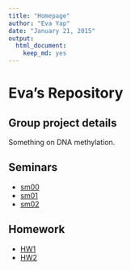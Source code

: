 ```yaml
---
title: "Homepage"
author: "Eva Yap"
date: "January 21, 2015"
output:
  html_document:
    keep_md: yes
---
```


Eva's Repository
=========================

Group project details
---------------------
Something on DNA methylation.  

Seminars
--------

- [sm00](https://github.com/STAT540-UBC/zz_yap-shyong-quin_STAT540_2015/testRepo/blob/master/seminars/sem0.md)
- [sm01](https://github.com/STAT540-UBC/zz_yap-shyong-quin_STAT540_2015/tree/master/seminar/sm01)
- [sm02](https://github.com/STAT540-UBC/zz_yap-shyong-quin_STAT540_2015/blob/master/seminars/sem2.md)

Homework
--------

- [HW1](https://github.com/STAT540-UBC/zz_yap-shyong-quin_STAT540_2015/testRepo/blob/master/homework/hw1.md)
- [HW2](https://github.com/STAT540-UBC/zz_yap-shyong-quin_STAT540_2015/testRepo/blob/master/homework/hw1.md)

